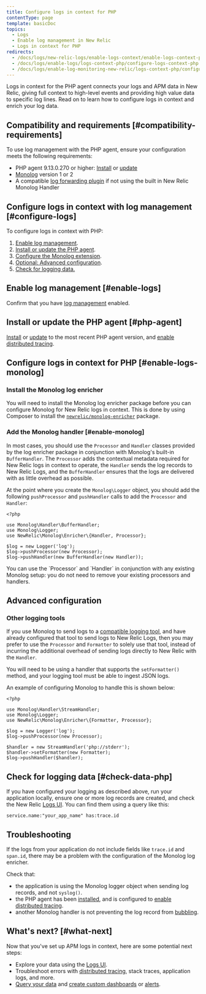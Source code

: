 ```yaml
---
title: Configure logs in context for PHP
contentType: page
template: basicDoc
topics:
  - Logs
  - Enable log management in New Relic
  - Logs in context for PHP
redirects:
  - /docs/logs/new-relic-logs/enable-logs-context/enable-logs-context-php
  - /docs/logs/enable-logs/logs-context-php/configure-logs-context-php
  - /docs/logs/enable-log-monitoring-new-relic/logs-context-php/configure-logs-context-php
---
```


Logs in context for the PHP agent connects your logs and APM data in New Relic, giving full context to high-level events and providing high value data to specific log lines. Read on to learn how to configure logs in context and enrich your log data.

## Compatibility and requirements [#compatibility-requirements]

To use log management with the PHP agent, ensure your configuration meets the following requirements:

* PHP agent 9.13.0.270 or higher: [Install](/docs/agents/php-agent/installation/php-agent-installation-overview) or [update](/docs/agents/php-agent/installation/update-php-agent)
* [Monolog](https://github.com/Seldaek/monolog) version 1 or 2
* A compatible [log forwarding plugin](/docs/logs/enable-logs/enable-logs/enable-new-relic-logs#enable-logs) if not using the built in New Relic Monolog Handler

## Configure logs in context with log management [#configure-logs]

To configure logs in context with PHP:

1. [Enable log management](/docs/introduction-new-relic-logs).
2. [Install or update the PHP agent](#php-agent).
3. [Configure the Monolog extension](#enable-logs-monolog).
4. [Optional: Advanced configuration](#advanced-configuration).
5. [Check for logging data.](#check-data-php)

## Enable log management [#enable-logs]

Confirm that you have [log management](/docs/introduction-new-relic-logs) enabled.

## Install or update the PHP agent [#php-agent]

[Install](/docs/agents/php-agent/installation/php-agent-installation-overview) or [update](/docs/agents/php-agent/installation/update-php-agent) to the most recent PHP agent version, and [enable distributed tracing](/docs/understand-dependencies/distributed-tracing/enable-configure/enable-distributed-tracing).

## Configure logs in context for PHP [#enable-logs-monolog]

### Install the Monolog log enricher

You will need to install the Monolog log enricher package before you can configure Monolog for New Relic logs in context. This is done by using Composer to install the [`newrelic/monolog-enricher`](https://packagist.org/packages/newrelic/monolog-enricher) package.

### Add the Monolog handler [#enable-monolog]

In most cases, you should use the `Processor` and `Handler` classes provided by the log enricher package in conjunction with Monolog's built-in `BufferHandler`. The `Processor` adds the contextual metadata required for New Relic logs in context to operate, the `Handler` sends the log records to New Relic Logs, and the `BufferHandler` ensures that the logs are delivered with as little overhead as possible.

At the point where you create the `Monolog\Logger` object, you should add the following `pushProcessor` and `pushHandler` calls to add the `Processor` and `Handler`:

```
<?php

use Monolog\Handler\BufferHandler;
use Monolog\Logger;
use NewRelic\Monolog\Enricher\{Handler, Processor};

$log = new Logger('log');
$log->pushProcessor(new Processor);
$log->pushHandler(new BufferHandler(new Handler));
```

<Callout variant="tip">
  You can use the `Processor` and `Handler` in conjunction with any existing Monolog setup: you do not need to remove your existing processors and handlers.
</Callout>

## Advanced configuration

### Other logging tools

If you use Monolog to send logs to a [compatible logging tool](https://docs.newrelic.com/docs/logs/enable-logs/enable-logs/enable-new-relic-logs#enable-logs), and have already configured that tool to send logs to New Relic Logs, then you may prefer to use the `Processor` and `Formatter` to solely use that tool, instead of incurring the additional overhead of sending logs directly to New Relic with the `Handler`.

You will need to be using a handler that supports the `setFormatter()` method, and your logging tool must be able to ingest JSON logs.

An example of configuring Monolog to handle this is shown below:

```
<?php

use Monolog\Handler\StreamHandler;
use Monolog\Logger;
use NewRelic\Monolog\Enricher\{Formatter, Processor};

$log = new Logger('log');
$log->pushProcessor(new Processor);

$handler = new StreamHandler('php://stderr');
$handler->setFormatter(new Formatter);
$log->pushHandler($handler);
```

## Check for logging data [#check-data-php]

If you have configured your logging as described above, run your application locally, ensure one or more log records are created, and check the New Relic [Logs UI](/docs/logs/new-relic-logs/ui-data/explore-your-data-new-relic-logs-ui). You can find them using a query like this:

```
service.name:"your_app_name" has:trace.id
```

## Troubleshooting

If the logs from your application do not include fields like `trace.id` and `span.id`, there may be a problem with the configuration of the Monolog log enricher.

Check that:

* the application is using the Monolog logger object when sending log records, and not `syslog()`.
* the PHP agent has been [installed](/docs/agents/php-agent/installation/php-agent-installation-overview), and is configured to [enable distributed tracing](/docs/understand-dependencies/distributed-tracing/enable-configure/enable-distributed-tracing).
* another Monolog handler is not preventing the log record from [bubbling](https://github.com/Seldaek/monolog/blob/master/doc/01-usage.md#core-concepts).

## What's next? [#what-next]

Now that you've set up APM logs in context, here are some potential next steps:

* Explore your data using the [Logs UI](/docs/explore-your-data-new-relic-logs-ui).
* Troubleshoot errors with [distributed tracing](/docs/understand-dependencies/distributed-tracing/get-started/introduction-distributed-tracing), stack traces, application logs, and more.
* [Query your data](/docs/using-new-relic/data/understand-data/query-new-relic-data) and [create custom dashboards](/docs/dashboards/new-relic-one-dashboards/get-started/introduction-new-relic-one-dashboards) or [alerts](/docs/alerts/new-relic-alerts/configuring-alert-policies/create-edit-or-find-alert-policy).
